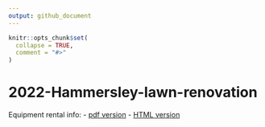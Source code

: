 ```yaml
---
output: github_document
---
```


<!-- README.md is generated from README.Rmd. Please edit that file -->

```r
knitr::opts_chunk$set(
  collapse = TRUE,
  comment = "#>"
)
```

# 2022-Hammersley-lawn-renovation

Equipment rental info: 
  - [pdf version](https://evanmascitti.github.io/2022-Hammersley-lawn-renovation/Hammersley-lqwn-renovation-equipment-rentals-info.pdf)
  - [HTML version](https://evanmascitti.github.io/2022-Hammersley-lawn-renovation/Hammersley-lqwn-renovation-equipment-rentals-info.html)
  
  
  

